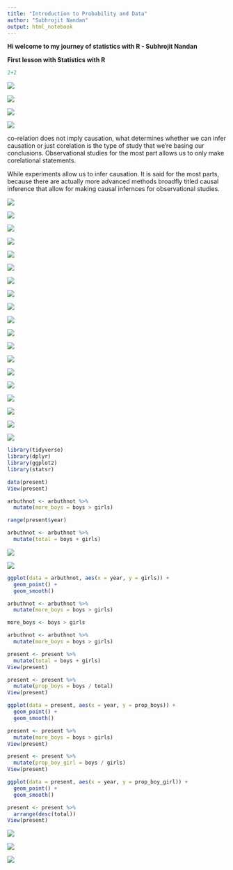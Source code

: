 ```yaml
---
title: "Introduction to Probability and Data"
author: "Subhrojit Nandan"
output: html_notebook
---
```


**Hi welcome to my journey of statistics with R - Subhrojit Nandan**

**First lesson with Statistics with R**

```r
2+2
```

![](r_images/relation.png)

![](r_images/study.png)

![](r_images/compounding.png)

![](r_images/causation.png)

co-relation does not imply causation, what determines whether we can infer causation or just corelation is the type of study that we're basing our conclusions. Observational studies for the most part allows us to only make corelational statements.

While experiments allow us to infer causation. It is said for the most parts, because there are actually more advanced methods broadfly titled causal inference that allow for making causal infernces for observational studies.

![](r_images/experiment.png)

![](r_images/nocensus.png)

![](r_images/samplingbias.png)

![](r_images/samplingmethod.png)

![](r_images/srs.png)

![](r_images/stratified.png)

![](r_images/cluster.png)

![](r_images/multistage.png)

![](r_images/experimentaldesign.png)


![](r_images/blockvsexplanatory.png)

![](r_images/terminology.png)

![](r_images/spotlight.png)

![](r_images/library.png)

![](r_images/dim.png)

![](r_images/name.png)

![](r_images/ggplot.png)

![](r_images/gplot.png)

![](r_images/geom.png)

![](r_images/gtwo.png)

```r

library(tidyverse)
library(dplyr)
library(ggplot2)
library(statsr)

data(present)
View(present)

arbuthnot <- arbuthnot %>%
  mutate(more_boys = boys > girls)

range(present$year)

arbuthnot <- arbuthnot %>%
  mutate(total = boys + girls)
```

![](r_images/propor.png)

![](r_images/ratio.png)

```r

ggplot(data = arbuthnot, aes(x = year, y = girls)) +
  geom_point() + 
  geom_smooth()

```
```r

arbuthnot <- arbuthnot %>%
  mutate(more_boys = boys > girls)

more_boys <- boys > girls

arbuthnot <- arbuthnot %>%
  mutate(more_boys = boys > girls)

```
```r
present <- present %>%
  mutate(total = boys + girls)
View(present)

present <- present %>%
  mutate(prop_boys = boys / total)
View(present)

ggplot(data = present, aes(x = year, y = prop_boys)) +
  geom_point() + 
  geom_smooth()
```

```r
present <- present %>%
  mutate(more_boys = boys > girls)
View(present)

present <- present %>%
  mutate(prop_boy_girl = boys / girls)
View(present)

ggplot(data = present, aes(x = year, y = prop_boy_girl)) +
  geom_point() + 
  geom_smooth()

```

```r
present <- present %>%
  arrange(desc(total))
View(present)

```


![](r_images/scatterplots.png)

![](r_images/relative.png)

 ![](r_images/revisit.png)
 






















```




















































































































































































































```r

```

